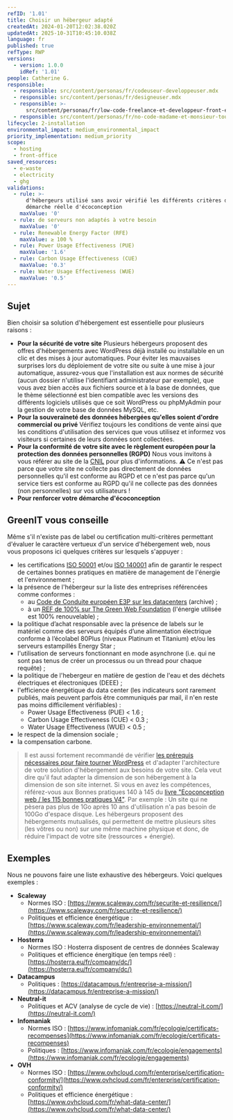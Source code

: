 ```yaml
---
refID: '1.01'
title: Choisir un hébergeur adapté
createdAt: 2024-01-20T12:02:38.020Z
updatedAt: 2025-10-31T10:45:10.038Z
language: fr
published: true
refType: RWP
versions:
  - version: 1.0.0
    idRef: '1.01'
people: Catherine G.
responsible:
  - responsible: src/content/personas/fr/codeuseur-developpeuser.mdx
  - responsible: src/content/personas/fr/designeuser.mdx
  - responsible: >-
      src/content/personas/fr/low-code-freelance-et-developpeur-front-end-d-agences.mdx
  - responsible: src/content/personas/fr/no-code-madame-et-monsieur-tout-le-monde.mdx
lifecycle: 2-installation
environmental_impact: medium_environmental_impact
priority_implementation: medium_priority
scope:
  - hosting
  - front-office
saved_resources:
  - e-waste
  - electricity
  - ghg
validations:
  - rule: >-
      d'hébergeurs utilisé sans avoir vérifié les différents critères d'une
      démarche réelle d'écoconception
    maxValue: '0'
  - rule: de serveurs non adaptés à votre besoin
    maxValue: '0'
  - rule: Renewable Energy Factor (RFE)
    maxValue: ≥ 100 %
  - rule: Power Usage Effectiveness (PUE)
    maxValue: '1.6'
  - rule: Carbon Usage Effectiveness (CUE)
    maxValue: '0.3'
  - rule: Water Usage Effectiveness (WUE)
    maxValue: '0.5'
---
```


## Sujet

Bien choisir sa solution d'hébergement est essentielle pour plusieurs raisons :

* **Pour la sécurité de votre site** Plusieurs hébergeurs proposent des offres d'hébergements avec WordPress déjà installé ou installable en un clic et des mises à jour automatiques. Pour éviter les mauvaises surprises lors du déploiement de votre site ou suite à une mise à jour automatique, assurez-vous que l'installation est aux normes de sécurité (aucun dossier n'utilise l'identifiant administrateur par exemple), que vous avez bien accès aux fichiers source et à la base de données, que le thème sélectionné est bien compatible avec les versions des différents logiciels utilisés que ce soit WordPress ou phpMyAdmin pour la gestion de votre base de données MySQL, etc.
* **Pour la souveraineté des données hébergées qu'elles soient d'ordre commercial ou privé** Vérifiez toujours les conditions de vente ainsi que les conditions d'utilisation des services que vous utilisez et informez vos visiteurs si certaines de leurs données sont collectées.
* **Pour la conformité de votre site avec le règlement européen pour la protection des données personnelles (RGPD)** Nous vous invitons à vous référer au site de la [CNIL](https://www.cnil.fr/) pour plus d'informations. ⚠️ Ce n'est pas parce que votre site ne collecte pas directement de données personnelles qu'il est conforme au RGPD et ce n'est pas parce qu'un service tiers est conforme au RGPD qu'il ne collecte pas des données (non personnelles) sur vos utilisateurs !
* **Pour renforcer votre démarche d'écoconception**

## GreenIT vous conseille

Même s'il n'existe pas de label ou certification multi-critères permettant d'évaluer le caractère vertueux d'un service d'hébergement web, nous vous proposons ici quelques critères sur lesquels s'appuyer :

* les certifications [ISO 50001](https://www.iso.org/fr/publication/PUB100400.html) et/ou [ISO 140001](https://www.iso.org/fr/iso-14001-environmental-management.html) afin de garantir le respect de certaines bonnes pratiques en matière de management de l'énergie et l'environnement ;
* la présence de l'hébergeur sur la liste des entreprises référencées comme conformes :
  * au [Code de Conduite européen <abbr title="European Energy Efficiency Platform">E3P</abbr> sur les datacenters](https://web.archive.org/web/20240918212256/https://e3p.jrc.ec.europa.eu/node/575) (archive) ;
  * à un [<abbr title="Renewable Energy Factor">REF</abbr> de 100% sur The Green Web Foundation](https://www.thegreenwebfoundation.org/) (l'énergie utilisée est 100% renouvelable) ;
* la politique d’achat responsable avec la présence de labels sur le matériel comme des serveurs équipés d’une alimentation électrique conforme à l’écolabel 80Plus (niveaux Platinum et Titanium) et/ou les serveurs estampillés Energy Star ;
* l'utilisation de serveurs fonctionnant en mode asynchrone (i.e. qui ne sont pas tenus de créer un processus ou un thread pour chaque requête) ;
* la politique de l'hebergeur en matière de gestion de l'eau et des déchets électriques et électroniques (DEEE) ;
* l'efficience énergétique du data center (les indicateurs sont rarement publiés, mais peuvent parfois être communiqués par mail, il n'en reste pas moins difficilement vérifiables) :
  * Power Usage Effectiveness (PUE) \< 1.6 ;
  * Carbon Usage Effectiveness (CUE) \< 0.3 ;
  * Water Usage Effectiveness (WUE) \< 0.5 ;
* le respect de la dimension sociale ;
* la compensation carbone.

> Il est aussi fortement recommandé de vérifier [les prérequis nécessaires pour faire tourner WordPress](https://fr.wordpress.org/about/requirements/) et d'adapter l'architecture de votre solution d'hébergement aux besoins de votre site.
> Cela veut dire qu'il faut adapter la dimension de son hébergement à la dimension de son site internet. Si vous en avez les compétences, référez-vous aux Bonnes pratiques 140 à 145 du [livre "Ecoconception web / les 115 bonnes pratiques V4"](https://www.greenit.fr/2022/05/11/mise-a-jour-majeure-du-referentiel-ecoconception-web-les-115-bonnes-pratiques/).
> Par exemple : Un site qui ne pèsera pas plus de 1Go après 10 ans d'utilisation n'a pas besoin de 100Go d'espace disque. Les hébergeurs proposent des hébergements mutualisés, qui permettent de mettre plusieurs sites (les vôtres ou non) sur une même machine physique et donc, de réduire l'impact de votre site (ressources + énergie).

## Exemples

Nous ne pouvons faire une liste exhaustive des hébergeurs. Voici quelques exemples :

* **Scaleway**
  * Normes ISO : [https://www.scaleway.com/fr/securite-et-resilience/](https://www.scaleway.com/fr/securite-et-resilience/)
  * Politiques et efficience énergétique : [https://www.scaleway.com/fr/leadership-environnemental/](https://www.scaleway.com/fr/leadership-environnemental/)
* **Hosterra**
  * Normes ISO : Hosterra disposent de centres de données Scaleway
  * Politiques et efficience énergitique (en temps réel) : [https://hosterra.eu/fr/company/dc/](https://hosterra.eu/fr/company/dc/)
* **Datacampus**
  * Politiques : [https://datacampus.fr/entreprise-a-mission/](https://datacampus.fr/entreprise-a-mission/)
* **Neutral-it**
  * Politiques et ACV (analyse de cycle de vie) : [https://neutral-it.com/](https://neutral-it.com/)
* **Infomaniak**
  * Normes ISO : [https://www.infomaniak.com/fr/ecologie/certificats-recompenses](https://www.infomaniak.com/fr/ecologie/certificats-recompenses)
  * Politiques : [https://www.infomaniak.com/fr/ecologie/engagements](https://www.infomaniak.com/fr/ecologie/engagements)
* **OVH**
  * Normes ISO : [https://www.ovhcloud.com/fr/enterprise/certification-conformity/](https://www.ovhcloud.com/fr/enterprise/certification-conformity/)
  * Politiques et efficience énergétique : [https://www.ovhcloud.com/fr/what-data-center/](https://www.ovhcloud.com/fr/what-data-center/)

